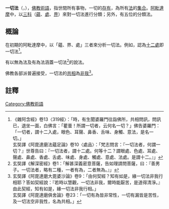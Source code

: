 '''一切法'''（{{lang-sa|{{IAST|sarva-dharma}}}}，{{lang-pi|{{IAST|sabba-dhamma}}}}），[[佛教術語|佛教術語]]，指世間所有事物，一切的[[存有|存有]]，為所有[[法_(佛教)|法]]的[[集合_(数学)|集合]]。[[阿毗達摩|阿毗達摩]]中，以[[三科|三科]]（[[蘊_(佛教)|蘊]]、[[處_(佛教)|處]]、[[界_(佛教)|界]]）來對一切法進行分類；另外，有五位的分類法。

==概論==
在初期的阿毗達摩中，以「蘊、界、處」三者來分析一切法。例如，認為[[十二處|十二處]]即一切法<ref>《雜阿含經》卷13〈319經〉：「時，有生聞婆羅門往詣佛所，共相問訊，問訊已，退坐一面，白佛言：「瞿曇！所謂一切者，云何名一切？」佛告婆羅門：「一切者，謂十二入處，眼色、耳聲、鼻香、舌味、身觸、意法，是名一切。」<br>玄奘譯《阿毘達磨法蘊足論》卷10〈處品〉：「梵志問言：『一切法者，何謂一切？』世尊告曰：『一切法者，謂十二處。何等十二？謂眼處、色處、耳處、聲處、鼻處、香處、舌處、味處、身處、觸處、意處、法處。是謂十二。』」</ref>。

有以無為法及有為法涵蓋一切法<ref>玄奘譯《解深密經》卷1：「解甚深義密意菩薩，告如理請問菩薩，曰：『善男子。一切法者，略有二種，一者有為，二者無為。』」</ref>的說法。

佛教各部派普遍接受，一切法的[[共相_(佛教)|共相]]為[[非我|非我]]<ref>玄奘譯《阿毘達磨大毘婆沙論》卷9：「由何契經？知有如是，緣一切法非我行相耶？答如契經說：『若時以慧觀，一切法非我，爾時能厭苦，是道得清淨。』由此契經，知有如是，緣一切法非我行相。」<br>
玄奘譯《阿毘達磨俱舍論》卷23：「一切有為皆非常性，一切有漏皆是苦性，及一切法空非我性，名為共相。」</ref>。

==註釋==
{{reflist}}

[[Category:佛教術語|Category:佛教術語]]